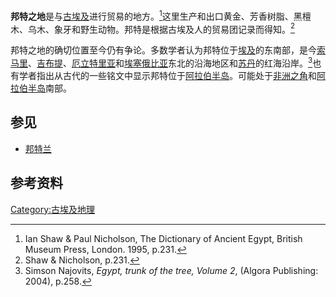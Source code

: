 {{擴充|time=2014-10-28}}
'''邦特之地'''是与[[古埃及|古埃及]]进行贸易的地方。<ref>Ian Shaw & Paul Nicholson, The Dictionary of Ancient Egypt, British Museum Press, London. 1995, p.231.</ref>这里生产和出口黄金、芳香树脂、黑檀木、乌木、象牙和野生动物。邦特是根据古埃及人的贸易团记录而得知。<ref name="Shaw & Nicholson, p.231">Shaw & Nicholson, p.231.</ref>

邦特之地的确切位置至今仍有争论。多数学者认为邦特位于[[埃及|埃及]]的东南部，是今[[索马里|索马里]]、[[吉布提|吉布提]]、[[厄立特里亚|厄立特里亚]]和[[埃塞俄比亚|埃塞俄比亚]]东北的沿海地区和[[苏丹|苏丹]]的红海沿岸。<ref>Simson Najovits, ''Egypt, trunk of the tree, Volume 2'', (Algora Publishing: 2004), p.258.</ref>也有学者指出从古代的一些铭文中显示邦特位于[[阿拉伯半岛|阿拉伯半岛]]。可能处于[[非洲之角|非洲之角]]和[[阿拉伯半岛|阿拉伯半岛]]南部。

==参见==
*[[邦特兰|邦特兰]]

==参考资料==
{{Reflist}}

{{stub}}
[[Category:古埃及地理|Category:古埃及地理]]